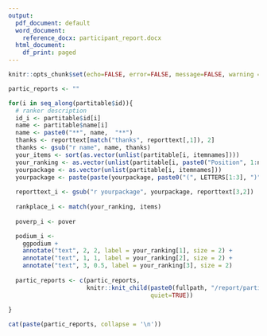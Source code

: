 ```yaml
---
output:
  pdf_document: default
  word_document:
    reference_docx: participant_report.docx
  html_document:
    df_print: paged
---
```

```r
knitr::opts_chunk$set(echo=FALSE, error=FALSE, message=FALSE, warning = FALSE)
```

```r
partic_reports <- ""

for(i in seq_along(partitable$id)){
  # ranker description
  id_i <- partitable$id[i]
  name <- partitable$name[i]
  name <- paste0("**", name,  "**")
  thanks <- reporttext[match("thanks", reporttext[,1]), 2]
  thanks <- gsub("r name", name, thanks)
  your_items <- sort(as.vector(unlist(partitable[i, itemnames])))
  your_ranking <- as.vector(unlist(partitable[i, paste0("Position", 1:ncomp)]))
  yourpackage <- as.vector(unlist(partitable[i, itemnames]))
  yourpackage <- paste(paste(yourpackage, paste0("(", LETTERS[1:3], ")")), collapse = ", ")
  
  reporttext_i <- gsub("r yourpackage", yourpackage, reporttext[3,2])
  
  rankplace_i <- match(your_ranking, items)
  
  poverp_i <- pover

  podium_i <- 
    ggpodium +
    annotate("text", 2, 2, label = your_ranking[1], size = 2) +
    annotate("text", 1, 1, label = your_ranking[2], size = 2) +
    annotate("text", 3, 0.5, label = your_ranking[3], size = 2)
  
  partic_reports <- c(partic_reports,
                      knitr::knit_child(paste0(fullpath, "/report/participant_report.Rmd"), 
                                        quiet=TRUE))
  
}
```

```r
cat(paste(partic_reports, collapse = '\n'))
```

